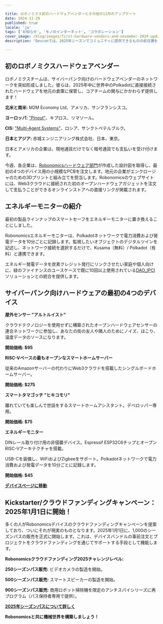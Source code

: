 ```yaml
---

title: ロボノミクス初のハードウェアベンダーとその他の11月のアップデート
date: 2024-11-29
published: true
locale: 'ja'
tags: ['お知らせ', 'モノのインターネット', 'コラボレーション']
cover_image: /blog/images/first-hardware-vendors-and-november-2024-updates/cover.webp
description: "Devconでは、2025年シーズンでコミュニティに提供できるものの前日譚を発表しました。今度は、次の段階に移ります。"

---
```


## 初のロボノミクスハードウェアベンダー

ロボノミクスチームは、サイバーパンク向けのハードウェアベンダーのネットワークを突如形成しました。彼らは、2025年中に世界中のPolkadotに直接接続されたハードウェアを地元の倉庫に保管し、コアチームの関与にかかわらず提供します！

**北米と南米:** M2M Economy Ltd、アメリカ、サンフランシスコ。

**ヨーロッパ:** ["Pinout"](https://pinout.cloud)、キプロス、リマソール。

**CIS:** ["Multi-Agent Systems"](http://multi-agent.io)、ロシア、サンクトペテルブルク。

**日本とアジア:** 赤城エンジニアリング株式会社、日本、東京。

日本とアメリカの企業は、現地通貨だけでなく暗号通貨でも支払いを受け付けます。

今週、各企業は、[Robonomicsハードウェア部門](https://x.com/RobonomicsHW)が作成した設計図を取得し、最初の4つのデバイス用の小規模なPCBを注文します。地元の企業がエンクロージャのための3Dプリントと組み立てを担当します。Robonomicsのウェブサイトには、Web3クラウドに接続された初のオープンハードウェアガジェットを注文して支払うことができるオンラインストアへの直接リンクが掲載されます。

## エネルギーモニターの紹介

最初の製品ラインナップのスマートセーフをエネルギーモニターに置き換えることにしました。

Robonomicsエネルギーモニターは、Polkadotネットワークで電力消費および発電データを10分ごとに記録します。監視したいオブジェクトのデジタルツインを記述し、ネットワーク接続を選択するだけで、Kusama（無料）/ Polkadot（有料）と連携できます。

エネルギー発電データを炭素クレジット発行にリンクさせたい家庭や個人向けに、緑のファイナンスのユースケースで既に10回以上使用されている[DAO_IPCI](https://x.com/DAO_IPCI)ソリューションとの統合を提供します。

## サイバーパンク向けハードウェアの最初の4つのデバイス

<div class="oldy space-b">

**屋外センサー "アルトルイスト"**

クラウドテクノロジーを使用せずに構築されたオープンハードウェアセンサーの連合ネットワークに参加し、あなたの街の友人や隣人のためにノイズ、ほこり、温度データのソースになります。

**開始価格: $95**

</div>

<div class="oldy space-b">

**RISC-Vベースの最もオープンなスマートホームサーバー**

従来のAmazonサーバーの代わりにWeb3クラウドを搭載したシングルボードホームサーバー。

**開始価格: $275**

</div>

<div class="oldy space-b">

**スマートタマゴッチ "ヒキコモリ"**

離れていても楽しんで世話をするスマートホームアシスタント。デベロッパー専用。

**開始価格: $75**

</div>

<div class="oldy space-b">

**エネルギーモニター**

DINレール取り付け用の非侵襲デバイス。Espressif ESP32C6チップとオープンRISC-Vアーキテクチャを搭載。

USB-Cを装備し、WiFiおよびZigbeeをサポート。Polkadotネットワークで電力消費および発電データを10分ごとに記録します。

**開始価格: $45**

</div>

[**デバイスページに移動**](/devices/)

## Kickstarter/クラウドファンディングキャンペーン：2025年1月1日に開始！

多くの人がRobonomicsデバイスのクラウドファンディングキャンペーンを提案しており、ついにそれが現実のものとなります。2025年1月1日に、1,000のシーズンパスの販売を正式に開始します。これは、デバイスバンドルの事前注文とプロジェクトをクラウドファンディングを通じてサポートする手段として機能します。

<div class="oldy space-b">

**Robonomicsクラウドファンディング2025チャレンジレベル:**

**250シーズンパス販売:** ビデオカメラの製造を開始。

**500シーズンパス販売:** スマートスピーカーの製造を開始。

**900シーズンパス販売:** 商用ロボット掃除機を限定のアンチスパイシリーズに再プログラム（パス保持者専用で提供）。

</div>

[**2025年シーズンパスについて詳しく**](https://robonomics.network/blog/robo-season-pass-2025-welcome-to-the-paper-st-club/)

**Robonomicsと共に機械世界を構築しましょう！**